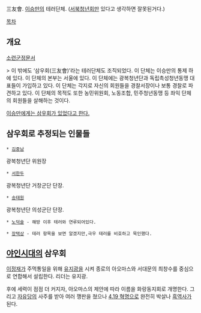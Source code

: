 三友會. [[이승만]]의 테러단체. ([[서북청년회]]만 있다고 생각하면 잘못된거다.) 

[[목차]]
== 개요 ==
[http://www.history.go.kr/url.jsp?ID=NIKH.DB-fs_006_0010_0010 소련군정문서]

> 이 밖에도 ‘삼우회(三友會)’라는 테러단체도 조직되었다. 이 단체는 이승만의 통제 하에 있다. 이 단체의 본부는 서울에 있다. 이 단체에는 광복청년단과 독립촉성청년동맹 대표들이 가입하고 있다. 이 단체는 각지로 자신의 회원들을 경찰서장이나 보통 경찰로 파견하고 있다. 이 단체의 목적도 또한 농민위원회, 노동조합, 민주청년동맹 등 좌익 단체의 회원들을 살해하는 것이다. 
 
[http://blog.ohmynews.com/npscr/22011 이승만에게는 삼우회가 있었다고 한다.]

== 삼우회로 추정되는 인물들 ==
 * [http://www.history.go.kr/url.jsp?ID=NIKH.DB-im_101_21675 김중남]
광복청년단 위원장

 * [http://www.history.go.kr/url.jsp?ID=NIKH.DB-im_107_30123 서한두]
광복청년단 거창군단 단장.

 * [http://www.history.go.kr/url.jsp?ID=NIKH.DB-im_107_20387 송태원]
광복청년단 의성군단 단장.

 * [[노덕술]] - 해방 이후 테러와 연루되어있다.

 * [[장택상]] - 테러 항목을 보면 알겠지만,극우 테러를 비호하고 묵인했다.

== [[야인시대]]의 삼우회 ==
[[이정재]]가 주먹통일을 위해 [[유지광]]을 시켜 종로의 아오마스와 서대문의 최창수를 중심으로 연합해서 설립한다. 리더는 유지광.

후에 세력이 점점 더 커지자, 아오마스의 제안에 따라 이름을 화랑동지회로 개명한다. 그리고 [[자유당]]의 사주를 받아 여러 깽판을 쳤으나 [[4.19 혁명]]으로 완전히 박살나 [[흑역사]]가 된다.
